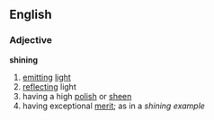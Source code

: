==English==
===Adjective===
'''shining'''
# [[emitting]] [[light]]
# [[reflecting]] light
# having a high [[polish]] or [[sheen]]
# having exceptional [[merit]]; as in a ''shining example''